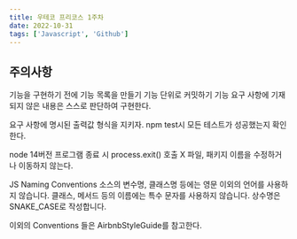 ```yaml
---
title: 우테코 프리코스 1주차
date: 2022-10-31
tags: ['Javascript', 'Github']
---
```


## 주의사항
기능을 구현하기 전에 기능 목록을 만들기
기능 단위로 커밋하기
기능 요구 사항에 기재되지 않은 내용은 스스로 판단하여 구현한다.

요구 사항에 명시된 출력값 형식을 지키자.
npm test시 모든 테스트가 성공했는지 확인한다.

node 14버전
프로그램 종료 시 process.exit() 호출 X
파일, 패키지 이름을 수정하거나 이동하지 않는다.


JS Naming Conventions
소스의 변수명, 클래스명 등에는 영문 이외의 언어를 사용하지 않습니다.
클래스, 메서드 등의 이름에는 특수 문자를 사용하지 않습니다.
상수명은 SNAKE_CASE로 작성합니다.

이외의 Conventions 들은 AirbnbStyleGuide를 참고한다.